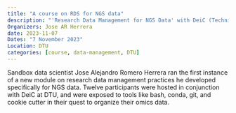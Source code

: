 ```yaml
---
title: "A course on RDS for NGS data"
description: "'Research Data Management for NGS Data' with DeiC (Technical University of Denmark)"
Organizers: Jose AR Herrera
date: 2023-11-07
Dates: "7 November 2023"
Location: DTU
categories: [course, data-management, DTU]
---
```




Sandbox data scientist Jose Alejandro Romero Herrera ran the first instance of a new module on research data management practices he developed specifically for NGS data. Twelve participants were hosted in conjunction with DeiC at DTU, and were exposed to tools like bash, conda, git, and cookie cutter in their quest to organize their omics data.